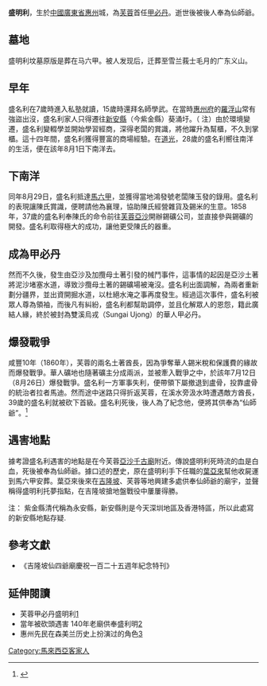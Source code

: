 {{Refimprove|time=2015-10-19}}
{{明清人物信息框
| 姓名 = 盛名利
| 原名 = 
| 圖片名稱= 
| 圖片大小 = 
| 圖片說明 = 
| 最高職務 = [[甲必丹|甲必丹]]
| 國家 = [[森美蘭|森美蘭]][[芙蓉|芙蓉]]
| 前任 = 無
| 繼任 = [[葉致英|葉致英]]
| 爵位 = 
| 籍貫 = [[廣東省|廣東省]][[惠州府|惠州府]][[惠城|惠城]]
| 族裔 = [[漢族|漢族]]
| 旗籍 = 
| 字號 = 
| 諡號 = 
| 出生日期 = 1822年11月16日
| 出生地點 ={{QING}}[[廣東省|廣東省]][[惠州府|惠州府]][[惠城|惠城]]
| 逝世日期 = 1860年（38岁）
| 逝世地點 = {{flag|Federated Malay States}}[[芙蓉|芙蓉]][[亞沙|亞沙]]
| 墓葬 ={{Flag|Selangor}}[[士毛月|士毛月]]广东义山
| 配偶 =
| 親屬 =
| 出身 = 
| 經歷 = 
| 著作 =
}}
'''盛明利'''{{BD|1822年|11月16日|1860年||CatIdx=S盛}}，生於[[中國|中國]][[廣東省|廣東省]][[惠州|惠州]]城，為[[芙蓉|芙蓉]]首任[[甲必丹|甲必丹]]。逝世後被後人奉為仙師爺。

==墓地==
盛明利坟墓原版是葬在马六甲。被人发现后，迁葬至雪兰莪士毛月的广东义山。

==早年==
盛名利在7歲時進入私塾就讀，15歲時還拜名師學武。在當時[[惠州府|惠州府]]的[[羅浮山|羅浮山]]常有強盜出沒，盛名利家人只得遷往[[紫金縣|新安縣]]（今紫金縣）葵涌圩。（ 注）由於環境變遷，盛名利變輟學並開始學習經商，深得老闆的賞識，將他躍升為幫櫃，不久到掌櫃。這十四年間，盛名利獲得豐富的商場經驗。在[[道光|道光]]，28歲的盛名利嚮往南洋的生活，便在該年8月1日下南洋去。

==下南洋==
同年8月29日，盛名利抵達[[馬六甲|馬六甲]]，並獲得當地鴻發號老闆陳玉發的錄用。盛名利的表現讓陳氏賞識，便聘請他為襄理，協助陳氏經營雜貨及錫米的生意。1858年，37歲的盛名利奉陳氏的命令前往[[芙蓉|芙蓉]][[亞沙|亞沙]]開辦錫礦公司，並直接參與錫礦的開發。盛名利取得極大的成功，讓他更受陳氏的器重。

==成為甲必丹==
然而不久後，發生由亞沙及加攬母土著引發的械鬥事件，這事情的起因是亞沙土著將泥沙堵塞水道，導致沙攬母土著的錫礦場被淹沒。盛名利出面調解，為兩者重新劃分疆界，並出資開掘水道，以杜絕水淹之事再度發生。經過這次事件，盛名利被眾人尊為領袖，而後凡有糾紛，盛名利都幫助調停，並且化解眾人的恩怨，籍此廣結人緣，終於被封為雙溪烏戎（Sungai Ujong）的華人甲必丹。

==爆發戰爭==
咸豐10年（1860年），芙蓉的兩名土著酋長，因為爭奪華人錫米稅和保護費的緣故而爆發戰爭。華人礦地也隨著礦主分成兩派，並被牽入戰爭之中，於該年7月12日（8月26日）爆發戰爭。盛名利一方軍事失利，便帶領下屬撤退到盧骨，投靠盧骨的統治者拉者馬迪。然而途中迷路只得折返芙蓉，在溪水旁汲水時遭遇敵方酋長，39歲的盛名利就被砍下首級。盛名利死後，後人為了紀念他，便將其供奉為“仙師爺”。<ref>{{Cite web |url=http://mykampung.sinchew.com.my/node/99832 |title=李三盛明利路少了“甲必丹”‧蕭開文：將向市會呈史料要求“正名” |work=mykampung.sinchew.com.my |date=2010-04-26 |access-date=2015-10-19 |archive-url=https://web.archive.org/web/20160304224831/http://mykampung.sinchew.com.my/node/99832 |archive-date=2016-03-04 |dead-url=yes }}</ref>

==遇害地點==
據考證盛名利遇害的地點是在今芙蓉[[亞沙|亞沙]][[千古廟|千古廟]]附近。傳說盛明利死時流的血是白血，死後被奉為仙師爺。據口述的歷史，原在盛明利手下任職的[[葉亞來|葉亞來]]幫他收屍運到馬六甲安葬。葉亞來後來在[[吉隆坡|吉隆坡]]、芙蓉等地興建多處供奉仙師爺的廟宇，並聲稱得盛明利托夢指點，在吉隆坡搶地盤戰役中屢屢得勝。

注： 紫金縣清代稱為永安縣，新安縣則是今天深圳地區及香港特區，所以此處寫的新安縣地點存疑.

==參考文獻==
{{Reflist}}
*《吉隆坡仙四爺廟慶祝一百二十五週年紀念特刊》

== 延伸閱讀 ==
*芙蓉甲必丹盛明利[http://gen2malayisa.blogspot.com/2010/06/blog-post_6117.html] {{Wayback|url=http://gen2malayisa.blogspot.com/2010/06/blog-post_6117.html |date=20160305033951 }}
*當年被砍頭遇害 140年老廟供奉盛利明[http://www.sinchew-i.com/special/relics/ssr17.shtml?ssr1701.html] {{Wayback|url=http://www.sinchew-i.com/special/relics/ssr17.shtml?ssr1701.html |date=20141219104429 }}
*惠州先民在森美兰历史上扮演过的角色[http://www.penangmedia.com/penang/viewthread.php?tid=636&page=1&sid=XY6Bp5ux#pid636]{{Dead link|date=2018年7月 |bot=InternetArchiveBot |fix-attempted=yes }}

[[Category:馬來西亞客家人|Category:馬來西亞客家人]]
